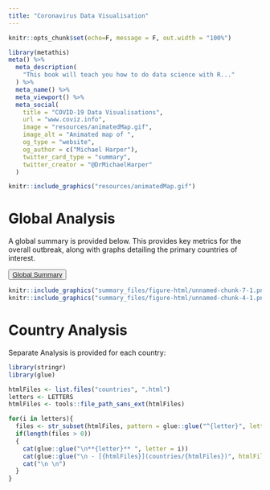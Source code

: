```yaml
---
title: "Coronavirus Data Visualisation"
---
```

<!-- README.md is generated from README.Rmd. Please edit that file -->

```r
knitr::opts_chunk$set(echo=F, message = F, out.width = "100%")
```

```r
library(metathis)
meta() %>%
  meta_description(
    "This book will teach you how to do data science with R..."
  ) %>% 
  meta_name() %>% 
  meta_viewport() %>% 
  meta_social(
    title = "COVID-19 Data Visualisations",
    url = "www.coviz.info",
    image = "resources/animatedMap.gif",
    image_alt = "Animated map of ",
    og_type = "website",
    og_author = c("Michael Harper"),
    twitter_card_type = "summary",
    twitter_creator = "@DrMichaelHarper"
  )
```


```r
knitr::include_graphics("resources/animatedMap.gif")
```

# Global Analysis

A global summary is provided below. This provides key metrics for the overall outbreak, along with graphs detailing the primary countries of interest. 

<button type="button" class="btn btn-primary">[Global Summary](summary)</button>

```r
knitr::include_graphics("summary_files/figure-html/unnamed-chunk-7-1.png")
knitr::include_graphics("summary_files/figure-html/unnamed-chunk-4-1.png")
```

# Country Analysis

Separate Analysis is provided for each country:

```r
library(stringr)
library(glue)

htmlFiles <- list.files("countries", ".html")
letters <- LETTERS
htmlFiles <- tools::file_path_sans_ext(htmlFiles)

for(i in letters){
  files <- str_subset(htmlFiles, pattern = glue::glue("^{letter}", letter = i))
  if(length(files > 0))
  {
    cat(glue::glue("\n**{letter}** ", letter = i))
    cat(glue::glue("\n - [{htmlFiles}](countries/{htmlFiles})", htmlFiles = files))
    cat("\n \n")
  }
}
```

